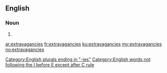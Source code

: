 ==English==

===Noun===
{{head|en|plural}}

# {{plural of|extravagancy|lang=en|nocat=1}}

[[Category:English plurals ending in "-ies"]]
[[Category:English words not following the I before E except after C rule]]

[[ar:extravagancies]]
[[fr:extravagancies]]
[[ku:extravagancies]]
[[my:extravagancies]]
[[no:extravagancies]]